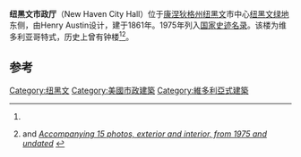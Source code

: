 {{Infobox NRHP
  | name = 纽黑文市政厅
  | nrhp_type = 
  | image = New Haven City Hall, October 17, 2008.jpg
  | location= [[纽黑文|纽黑文]]教堂街161号
  | lat_degrees = 41
  | lat_minutes = 18
  | lat_seconds = 26
  | lat_direction = N
  | long_degrees = 72
  | long_minutes = 55
  | long_seconds = 29
  | long_direction = W
  | coord_display = inline,title
  | built = 1861
  | architect = Henry Austin，David R. Brown
  | architecture = 哥特式
  | added = 1975年9月9日
  | area = {{convert|2|acre}}
  | refnum = 75001940<ref name="nris">{{NRISref|2009a}}</ref>
}}
'''纽黑文市政厅'''（New Haven City Hall）位于[[康涅狄格州|康涅狄格州]][[纽黑文|纽黑文]]市中心[[纽黑文绿地|纽黑文绿地]]东侧，由Henry Austin设计，建于1861年。1975年列入[[国家史迹名录|国家史迹名录]]。该楼为维多利亚哥特式，历史上曾有钟楼<ref name=nris/><ref name="nrhpinv3">{{cite web |url=http://pdfhost.focus.nps.gov/docs/NRHP/Text/75001940.pdf |title=National Register of Historic Places Inventory-Nomination: New Haven City Hall and County Courthouse (annex) |date=May 22, 1975 |author=Stephen J. Raiche |publisher=National Park Service |access-date=2013-03-30 |archive-url=https://web.archive.org/web/20121009064747/http://pdfhost.focus.nps.gov/docs/NRHP/Text/75001940.pdf |archive-date=2012-10-09 |dead-url=yes }} and [http://pdfhost.focus.nps.gov/docs/NRHP/Photos/75001940.pdf ''Accompanying 15 photos, exterior and interior, from 1975 and undated''] {{Wayback|url=http://pdfhost.focus.nps.gov/docs/NRHP/Photos/75001940.pdf |date=20121009064804 }}</ref>。

==参考==
{{reflist}}
[[Category:纽黑文|Category:纽黑文]]
[[Category:美國市政建築|Category:美國市政建築]]
[[Category:維多利亞式建築|Category:維多利亞式建築]]